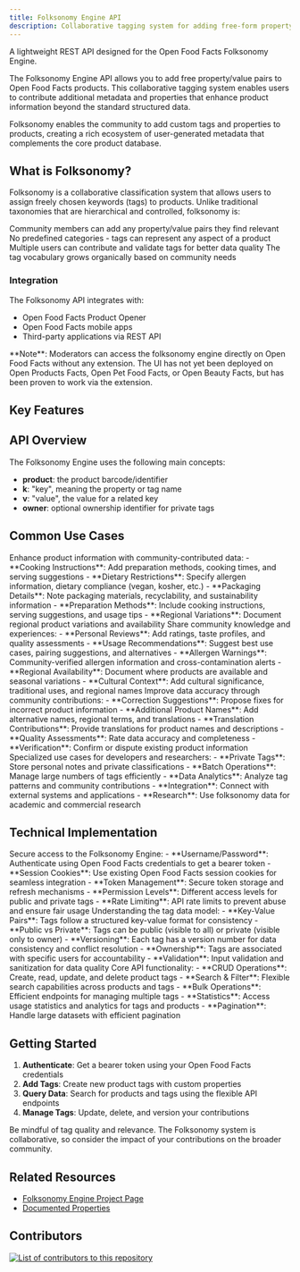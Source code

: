```yaml
---
title: Folksonomy Engine API
description: Collaborative tagging system for adding free-form property/value pairs to Open Food Facts products
---
```



A lightweight REST API designed for the Open Food Facts Folksonomy Engine.

The Folksonomy Engine API allows you to add free property/value pairs to Open Food Facts products. This collaborative tagging system enables users to contribute additional metadata and properties that enhance product information beyond the standard structured data.

<Callout type="info">
  Folksonomy enables the community to add custom tags and properties to
  products, creating a rich ecosystem of user-generated metadata that
  complements the core product database.
</Callout>

## What is Folksonomy?

Folksonomy is a collaborative classification system that allows users to assign freely chosen keywords (tags) to products. Unlike traditional taxonomies that are hierarchical and controlled, folksonomy is:

<Steps>
  <Step title="User-Driven">
    Community members can add any property/value pairs they find relevant
  </Step>
  <Step title="Flexible">
    No predefined categories - tags can represent any aspect of a product
  </Step>
  <Step title="Collaborative">
    Multiple users can contribute and validate tags for better data quality
  </Step>
  <Step title="Evolving">
    The tag vocabulary grows organically based on community needs
  </Step>
</Steps>

### Integration

The Folksonomy API integrates with:

- Open Food Facts Product Opener
- Open Food Facts mobile apps
- Third-party applications via REST API

<Callout type="info">
  **Note**: Moderators can access the folksonomy engine directly on Open Food
  Facts without any extension. The UI has not yet been deployed on Open Products
  Facts, Open Pet Food Facts, or Open Beauty Facts, but has been proven to work
  via the extension.
</Callout>

## Key Features

<Cards>
  <Card
    title="Product Tags"
    description="Add, update, and manage custom tags for products with key-value pairs"
    href="/docs/folksonomy/product-tags/product_tag_product__product___k__get"
  />
  <Card
    title="Authentication"
    description="Secure authentication using Open Food Facts credentials or session cookies"
    href="/docs/folksonomy/authentication/authentication_auth_post"
  />
  <Card
    title="Search & Filter"
    description="Find products and tags using flexible search and filtering capabilities"
    href="/docs/folksonomy/search/product_list_products_get"
  />
  <Card
    title="Statistics"
    description="Access usage statistics and analytics for tags and products"
    href="/docs/folksonomy/statistics/product_stats_products_stats_get"
  />
</Cards>

## API Overview

The Folksonomy Engine uses the following main concepts:

- **product**: the product barcode/identifier
- **k**: "key", meaning the property or tag name
- **v**: "value", the value for a related key
- **owner**: optional ownership identifier for private tags

## Common Use Cases

<Accordions type="single">
  <Accordion title="Product Enhancement" id="product-enhancement">
    Enhance product information with community-contributed data:
    - **Cooking Instructions**: Add preparation methods, cooking times, and serving suggestions
    - **Dietary Restrictions**: Specify allergen information, dietary compliance (vegan, kosher, etc.)
    - **Packaging Details**: Note packaging materials, recyclability, and sustainability information
    - **Preparation Methods**: Include cooking instructions, serving suggestions, and usage tips
    - **Regional Variations**: Document regional product variations and availability
  </Accordion>
  
  <Accordion title="Community Insights" id="community-insights">
    Share community knowledge and experiences:
    - **Personal Reviews**: Add ratings, taste profiles, and quality assessments
    - **Usage Recommendations**: Suggest best use cases, pairing suggestions, and alternatives
    - **Allergen Warnings**: Community-verified allergen information and cross-contamination alerts
    - **Regional Availability**: Document where products are available and seasonal variations
    - **Cultural Context**: Add cultural significance, traditional uses, and regional names
  </Accordion>
  
  <Accordion title="Data Quality & Corrections" id="data-quality">
    Improve data accuracy through community contributions:
    - **Correction Suggestions**: Propose fixes for incorrect product information
    - **Additional Product Names**: Add alternative names, regional terms, and translations
    - **Translation Contributions**: Provide translations for product names and descriptions
    - **Quality Assessments**: Rate data accuracy and completeness
    - **Verification**: Confirm or dispute existing product information
  </Accordion>
  
  <Accordion title="Advanced Applications" id="advanced-applications">
    Specialized use cases for developers and researchers:
    - **Private Tags**: Store personal notes and private classifications
    - **Batch Operations**: Manage large numbers of tags efficiently
    - **Data Analytics**: Analyze tag patterns and community contributions
    - **Integration**: Connect with external systems and applications
    - **Research**: Use folksonomy data for academic and commercial research
  </Accordion>
</Accordions>

## Technical Implementation

<Accordions type="single">
  <Accordion title="Authentication & Security" id="authentication-security">
    Secure access to the Folksonomy Engine:
    - **Username/Password**: Authenticate using Open Food Facts credentials to get a bearer token
    - **Session Cookies**: Use existing Open Food Facts session cookies for seamless integration
    - **Token Management**: Secure token storage and refresh mechanisms
    - **Permission Levels**: Different access levels for public and private tags
    - **Rate Limiting**: API rate limits to prevent abuse and ensure fair usage
  </Accordion>
  
  <Accordion title="Tagging System Structure" id="tagging-system">
    Understanding the tag data model:
    - **Key-Value Pairs**: Tags follow a structured key-value format for consistency
    - **Public vs Private**: Tags can be public (visible to all) or private (visible only to owner)
    - **Versioning**: Each tag has a version number for data consistency and conflict resolution
    - **Ownership**: Tags are associated with specific users for accountability
    - **Validation**: Input validation and sanitization for data quality
  </Accordion>
  
  <Accordion title="API Endpoints & Operations" id="api-endpoints">
    Core API functionality:
    - **CRUD Operations**: Create, read, update, and delete product tags
    - **Search & Filter**: Flexible search capabilities across products and tags
    - **Bulk Operations**: Efficient endpoints for managing multiple tags
    - **Statistics**: Access usage statistics and analytics for tags and products
    - **Pagination**: Handle large datasets with efficient pagination
  </Accordion>
</Accordions>

## Getting Started

1. **Authenticate**: Get a bearer token using your Open Food Facts credentials
2. **Add Tags**: Create new product tags with custom properties
3. **Query Data**: Search for products and tags using the flexible API endpoints
4. **Manage Tags**: Update, delete, and version your contributions

<Callout type="warning">
  Be mindful of tag quality and relevance. The Folksonomy system is
  collaborative, so consider the impact of your contributions on the broader
  community.
</Callout>

## Related Resources

- [Folksonomy Engine Project Page](https://wiki.openfoodfacts.org/Folksonomy_Engine)
- [Documented Properties](https://wiki.openfoodfacts.org/Folksonomy/Property)

## Contributors

<GithubInfo owner="openfoodfacts" repo="folksonomy_api" />

<a href="https://github.com/openfoodfacts/folksonomy_api/graphs/contributors">
  <img
    alt="List of contributors to this repository"
    src="https://contrib.rocks/image?repo=openfoodfacts/folksonomy_api"
  />
</a>
